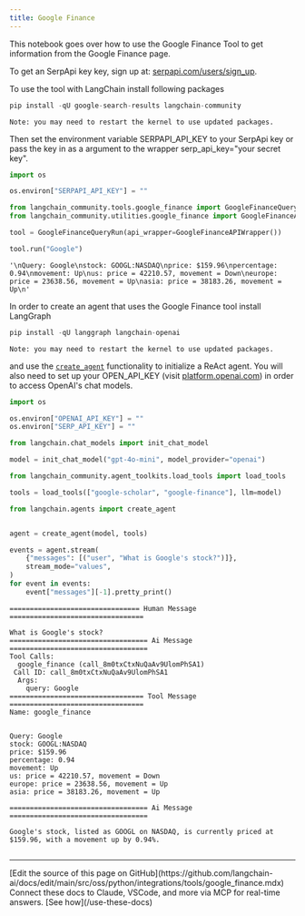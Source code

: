 ```yaml
---
title: Google Finance
---
```


This notebook goes over how to use the Google Finance Tool to get information from the Google Finance page.

To get an SerpApi key key, sign up at: [serpapi.com/users/sign_up](https://serpapi.com/users/sign_up).

To use the tool with LangChain install following packages

```python
pip install -qU google-search-results langchain-community
```

```output
Note: you may need to restart the kernel to use updated packages.
```

Then set the environment variable SERPAPI_API_KEY to your SerpApi key or pass the key in as a argument to the wrapper serp_api_key="your secret key".

```python
import os

os.environ["SERPAPI_API_KEY"] = ""
```

```python
from langchain_community.tools.google_finance import GoogleFinanceQueryRun
from langchain_community.utilities.google_finance import GoogleFinanceAPIWrapper

tool = GoogleFinanceQueryRun(api_wrapper=GoogleFinanceAPIWrapper())
```

```python
tool.run("Google")
```

```output
'\nQuery: Google\nstock: GOOGL:NASDAQ\nprice: $159.96\npercentage: 0.94\nmovement: Up\nus: price = 42210.57, movement = Down\neurope: price = 23638.56, movement = Up\nasia: price = 38183.26, movement = Up\n'
```

In order to create an agent that uses the Google Finance tool install LangGraph

```python
pip install -qU langgraph langchain-openai
```

```output
Note: you may need to restart the kernel to use updated packages.
```

and use the [`create_agent`](https://reference.langchain.com/python/langchain/agents/#langchain.agents.create_agent) functionality to initialize a ReAct agent. You will also need to set up your OPEN_API_KEY (visit [platform.openai.com](https://platform.openai.com)) in order to access OpenAI's chat models.

```python
import os

os.environ["OPENAI_API_KEY"] = ""
os.environ["SERP_API_KEY"] = ""
```

```python
from langchain.chat_models import init_chat_model

model = init_chat_model("gpt-4o-mini", model_provider="openai")
```

```python
from langchain_community.agent_toolkits.load_tools import load_tools

tools = load_tools(["google-scholar", "google-finance"], llm=model)
```

```python
from langchain.agents import create_agent


agent = create_agent(model, tools)

events = agent.stream(
    {"messages": [("user", "What is Google's stock?")]},
    stream_mode="values",
)
for event in events:
    event["messages"][-1].pretty_print()
```

```output
================================ Human Message =================================

What is Google's stock?
================================== Ai Message ==================================
Tool Calls:
  google_finance (call_8m0txCtxNuQaAv9UlomPhSA1)
 Call ID: call_8m0txCtxNuQaAv9UlomPhSA1
  Args:
    query: Google
================================= Tool Message =================================
Name: google_finance


Query: Google
stock: GOOGL:NASDAQ
price: $159.96
percentage: 0.94
movement: Up
us: price = 42210.57, movement = Down
europe: price = 23638.56, movement = Up
asia: price = 38183.26, movement = Up

================================== Ai Message ==================================

Google's stock, listed as GOOGL on NASDAQ, is currently priced at $159.96, with a movement up by 0.94%.
```

```python

```

---

<Callout icon="pen-to-square" iconType="regular">
    [Edit the source of this page on GitHub](https://github.com/langchain-ai/docs/edit/main/src/oss/python/integrations/tools/google_finance.mdx)
</Callout>
<Tip icon="terminal" iconType="regular">
    Connect these docs to Claude, VSCode, and more via MCP for    real-time answers. [See how](/use-these-docs)
</Tip>
